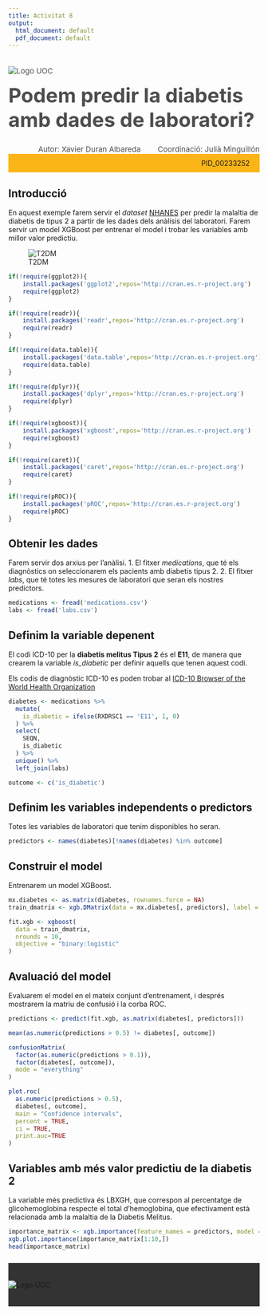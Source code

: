---
title: Activitat 8
output:
  html_document: default
  pdf_document: default
---



<!--Header-->
<div><div class="row" style="color: #4D4D4D;font-size: 15px;padding-bottom: 20px"><div class="col-md-7"><img src="http://materials.cv.uoc.edu/cdocent/common/img/logo-uoc.png" alt="Logo UOC" class="img-responsive" style="margin:20px 0px 0px"></div><div class="col-md-5"><h1 style="margin:15px 0px 0px;font-size: 40px;">Podem predir la diabetis amb dades de laboratori?</h1><div style="text-align:left;margin-top: 5px;"></div></div></div>


<div class="row" style="color: #4D4D4D;font-size: 15px;padding-bottom: 20px background: #FCB517"><div style="text-align:right;">Autor: Xavier Duran Albareda <span style="margin-left: 30px;">Coordinació: Julià Minguillón</span></div></div>


<div class="row" style="background: #FCB517;padding: 10px 20px;"><div style="text-align:right;">PID_00233252 </div></div>

## Introducció

En aquest exemple farem servir el _dataset_ [NHANES](https://www.kaggle.com/cdc/national-health-and-nutrition-examination-survey) per predir la malaltia de diabetis de tipus 2 a partir de les dades dels anàlisis del laboratori. Farem servir un model XGBoost per entrenar el model i trobar les variables amb millor valor predictiu.

![T2DM](https://modernrx.files.wordpress.com/2016/12/diabetes0.png)

```{r}
if(!require(ggplot2)){
    install.packages('ggplot2',repos='http://cran.es.r-project.org')
    require(ggplot2)
}

if(!require(readr)){
    install.packages('readr',repos='http://cran.es.r-project.org')
    require(readr)
}

if(!require(data.table)){
    install.packages('data.table',repos='http://cran.es.r-project.org')
    require(data.table)
}

if(!require(dplyr)){
    install.packages('dplyr',repos='http://cran.es.r-project.org')
    require(dplyr)
}

if(!require(xgboost)){
    install.packages('xgboost',repos='http://cran.es.r-project.org')
    require(xgboost)
}

if(!require(caret)){
    install.packages('caret',repos='http://cran.es.r-project.org')
    require(caret)
}

if(!require(pROC)){
    install.packages('pROC',repos='http://cran.es.r-project.org')
    require(pROC)
}
```

## Obtenir les dades

Farem servir dos arxius per l'anàlisi.
1. El fitxer _medications_, que té els diagnòstics on seleccionarem els pacients amb diabetis tipus 2.
2. El fitxer _labs_, que té totes les mesures de laboratori que seran els nostres predictors.

```{r}
medications <- fread('medications.csv')
labs <- fread('labs.csv')
```

## Definim la variable depenent

El codi ICD-10 per la __diabetis melitus Tipus 2__ és el __E11__, de manera que crearem la variable _is_diabetic_ per definir aquells que tenen aquest codi.

Els codis de diagnòstic ICD-10 es poden trobar al [ICD-10 Browser of the World Health Organization](http://apps.who.int/classifications/icd10/browse/2010/en#/E11)

```{r}
diabetes <- medications %>%
  mutate(
    is_diabetic = ifelse(RXDRSC1 == 'E11', 1, 0)
  ) %>%
  select(
    SEQN,
    is_diabetic
  ) %>%
  unique() %>%
  left_join(labs)

outcome <- c('is_diabetic')
```

## Definim les variables independents o predictors

Totes les variables de laboratori que tenim disponibles ho seran.

```{r}
predictors <- names(diabetes)[!names(diabetes) %in% outcome]
```

## Construir el model

Entrenarem un model XGBoost.

```{r}
mx.diabetes <- as.matrix(diabetes, rownames.force = NA)
train_dmatrix <- xgb.DMatrix(data = mx.diabetes[, predictors], label = mx.diabetes[, outcome])

fit.xgb <- xgboost(
  data = train_dmatrix,
  nrounds = 10,
  objective = "binary:logistic"
)
```

## Avaluació del model

Evaluarem el model en el mateix conjunt d'entrenament, i després mostrarem la matriu de confusió i la corba ROC.

```{r}
predictions <- predict(fit.xgb, as.matrix(diabetes[, predictors]))
```

```{r}
mean(as.numeric(predictions > 0.5) != diabetes[, outcome])
```

```{r}
confusionMatrix(
  factor(as.numeric(predictions > 0.1)),
  factor(diabetes[, outcome]),
  mode = "everything"
)
```

```{r}
plot.roc(
  as.numeric(predictions > 0.5),
  diabetes[, outcome],
  main = "Confidence intervals",
  percent = TRUE,
  ci = TRUE,
  print.auc=TRUE
)
```

## Variables amb més valor predictiu de la diabetis 2

La variable més predictiva és LBXGH, que correspon al percentatge de glicohemoglobina respecte el total d'hemoglobina, que efectivament està relacionada amb la malaltia de la Diabetis Melitus.

```{r}
importance_matrix <- xgb.importance(feature_names = predictors, model = fit.xgb)
xgb.plot.importance(importance_matrix[1:10,])
head(importance_matrix)
```

<!--Footer-->
 <div style="background: #333333;padding: 35px 0px;margin-top: 25px;"><div class="row"><div class="col-sm-12"><img src="http://materials.cv.uoc.edu/cdocent/common/img/logo-uoc-bottom.png" alt="Logo UOC" class="img-responsive" style="margin: 0 auto; display: block;"></div></div></div>
<!--/Footer-->

